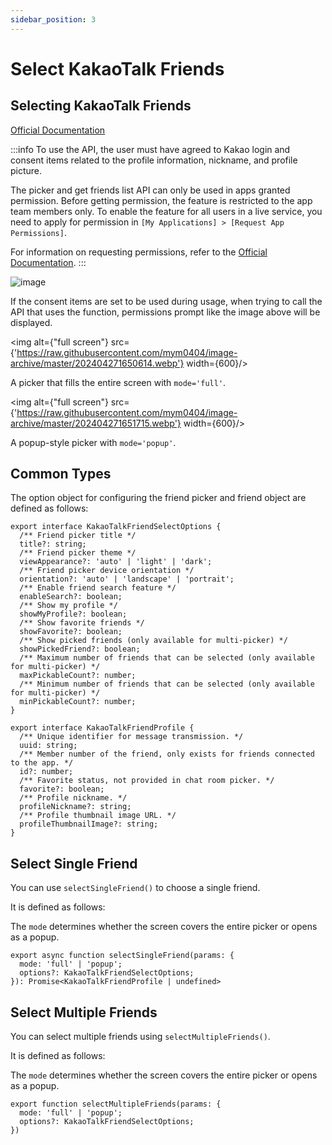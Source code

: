 ```yaml
---
sidebar_position: 3
---
```


# Select KakaoTalk Friends

## Selecting KakaoTalk Friends

[Official Documentation](https://developers.kakao.com/docs/latest/ko/kakaotalk-social/android#picker-friends)

:::info
To use the API, the user must have agreed to Kakao login and consent items related to the profile information, nickname, and profile picture.

The picker and get friends list API can only be used in apps granted permission.
Before getting permission, the feature is restricted to the app team members only. To enable the feature for all users in a live service, you need to apply for permission in `[My Applications] > [Request App Permissions]`.

For information on requesting permissions, refer to the [Official Documentation](https://developers.kakao.com/docs/latest/ko/kakaotalk-social/common#policy-request-permission).
:::

![image](https://raw.githubusercontent.com/mym0404/image-archive/master/202404271649815.webp)

If the consent items are set to be used during usage, when trying to call the API that uses the function, permissions prompt like the image above will be displayed.

<img alt={"full screen"} src={'https://raw.githubusercontent.com/mym0404/image-archive/master/202404271650614.webp'} width={600}/>

A picker that fills the entire screen with `mode='full'`.

<img alt={"full screen"} src={'https://raw.githubusercontent.com/mym0404/image-archive/master/202404271651715.webp'} width={600}/>

A popup-style picker with `mode='popup'`.

## Common Types

The option object for configuring the friend picker and friend object are defined as follows:

```tsx
export interface KakaoTalkFriendSelectOptions {
  /** Friend picker title */
  title?: string;
  /** Friend picker theme */
  viewAppearance?: 'auto' | 'light' | 'dark';
  /** Friend picker device orientation */
  orientation?: 'auto' | 'landscape' | 'portrait';
  /** Enable friend search feature */
  enableSearch?: boolean;
  /** Show my profile */
  showMyProfile?: boolean;
  /** Show favorite friends */
  showFavorite?: boolean;
  /** Show picked friends (only available for multi-picker) */
  showPickedFriend?: boolean;
  /** Maximum number of friends that can be selected (only available for multi-picker) */
  maxPickableCount?: number;
  /** Minimum number of friends that can be selected (only available for multi-picker) */
  minPickableCount?: number;
}

export interface KakaoTalkFriendProfile {
  /** Unique identifier for message transmission. */
  uuid: string;
  /** Member number of the friend, only exists for friends connected to the app. */
  id?: number;
  /** Favorite status, not provided in chat room picker. */
  favorite?: boolean;
  /** Profile nickname. */
  profileNickname?: string;
  /** Profile thumbnail image URL. */
  profileThumbnailImage?: string;
}
```


## Select Single Friend

You can use `selectSingleFriend()` to choose a single friend.

It is defined as follows:

The `mode` determines whether the screen covers the entire picker or opens as a popup.

```tsx
export async function selectSingleFriend(params: {
  mode: 'full' | 'popup';
  options?: KakaoTalkFriendSelectOptions;
}): Promise<KakaoTalkFriendProfile | undefined>
```

## Select Multiple Friends

You can select multiple friends using `selectMultipleFriends()`.

It is defined as follows:

The `mode` determines whether the screen covers the entire picker or opens as a popup.

```tsx
export function selectMultipleFriends(params: {
  mode: 'full' | 'popup';
  options?: KakaoTalkFriendSelectOptions;
})
```

